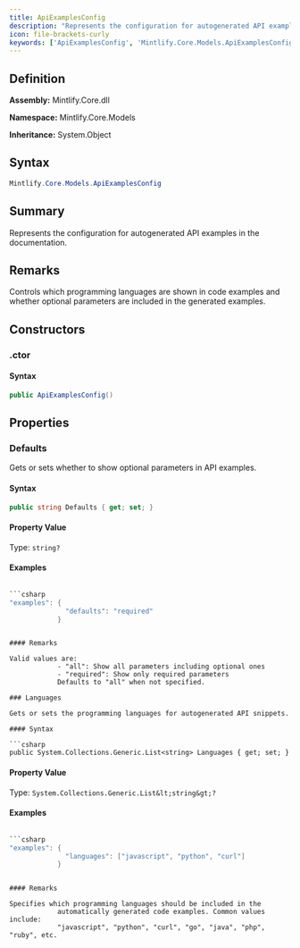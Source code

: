 ```yaml
---
title: ApiExamplesConfig
description: "Represents the configuration for autogenerated API examples in the documentation."
icon: file-brackets-curly
keywords: ['ApiExamplesConfig', 'Mintlify.Core.Models.ApiExamplesConfig', 'Mintlify.Core.Models', 'class', 'System.Object']
---
```


## Definition

**Assembly:** Mintlify.Core.dll

**Namespace:** Mintlify.Core.Models

**Inheritance:** System.Object

## Syntax

```csharp
Mintlify.Core.Models.ApiExamplesConfig
```

## Summary

Represents the configuration for autogenerated API examples in the documentation.

## Remarks

Controls which programming languages are shown in code examples and whether
            optional parameters are included in the generated examples.

## Constructors

### .ctor

#### Syntax

```csharp
public ApiExamplesConfig()
```

## Properties

### Defaults

Gets or sets whether to show optional parameters in API examples.

#### Syntax

```csharp
public string Defaults { get; set; }
```

#### Property Value

Type: `string?`

#### Examples

```csharp

```csharp
"examples": {
              "defaults": "required"
            }
```

```

#### Remarks

Valid values are:
            - "all": Show all parameters including optional ones
            - "required": Show only required parameters
            Defaults to "all" when not specified.

### Languages

Gets or sets the programming languages for autogenerated API snippets.

#### Syntax

```csharp
public System.Collections.Generic.List<string> Languages { get; set; }
```

#### Property Value

Type: `System.Collections.Generic.List&lt;string&gt;?`

#### Examples

```csharp

```csharp
"examples": {
              "languages": ["javascript", "python", "curl"]
            }
```

```

#### Remarks

Specifies which programming languages should be included in the
            automatically generated code examples. Common values include:
            "javascript", "python", "curl", "go", "java", "php", "ruby", etc.

